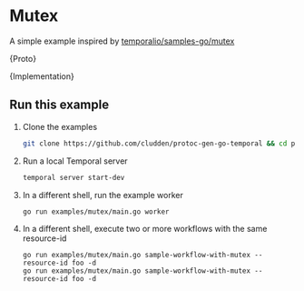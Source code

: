 

# Mutex

A simple example inspired by [temporalio/samples-go/mutex](https://github.com/temporalio/samples-go/tree/main/mutex)

<CodeBlock language="protobuf" title="example.proto">{Proto}</CodeBlock>

<CodeBlock language="go" title="main.go">{Implementation}</CodeBlock>


## Run this example

1. Clone the examples
    ```sh
    git clone https://github.com/cludden/protoc-gen-go-temporal && cd protoc-gen-go-temporal
    ```
2. Run a local Temporal server
    ```sh
    temporal server start-dev
    ```
3. In a different shell, run the example worker
    ```shell
    go run examples/mutex/main.go worker
    ```
4. In a different shell, execute two or more workflows with the same resource-id
    ```shell
    go run examples/mutex/main.go sample-workflow-with-mutex --resource-id foo -d
    go run examples/mutex/main.go sample-workflow-with-mutex --resource-id foo -d
    ```
